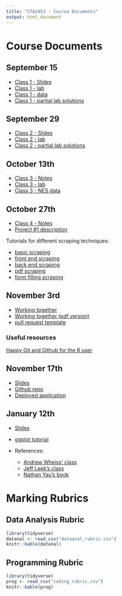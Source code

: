 ```yaml
---
title: "STA2453 - Course Documents"
output: html_document
---
```


# Course Documents

## September 15

- [Class 1 - Slides](lecture-notes-slides-2020/slides/sta2453-2020-lecture1.html)
- [Class 1 - lab](lecture-notes-slides-2020/lab1.html)
- [Class 1 - data](lecture-notes-slides-2020/raw_ed_data.csv)
- [Class 1 - partial lab solutions](lecture-notes-slides-2020/lab1-solution.html)

## September 29

- [Class 2 - Slides](lecture-notes-slides-2020/slides/sta2453-2020-lecture2.html)
- [Class 2 - lab](lecture-notes-slides-2020/lab2.html)
- [Class 2 - partial lab solutions](lecture-notes-slides-2020/lab2-solution.html)

## October 13th

- [Class 3 - Notes](lecture-notes-slides-2020/slides/sta2453-2020-lecture3.html)
- [Class 3 - lab](lecture-notes-slides-2020/lab3.html)
- [Class 3 - NES data](nes_data.csv)

## October 27th

- [Class 4 - Notes](lecture-notes-slides-2020/slides/sta2453-2020-lecture4/rvest_pres.html)
- [Project #1 description](lecture-notes-slides-2020/sta2453_2020_project1.html)

Tutorials for different scraping techniques:

- [basic scraping](lecture-notes-slides-2020/slides/sta2453-2020-lecture4/basic_html.html)
- [front end scraping](lecture-notes-slides-2020/slides/sta2453-2020-lecture4/client_facing_rvest.html)
- [back end scraping](lecture-notes-slides-2020/slides/sta2453-2020-lecture4/server_facing_rvest.html)
- [pdf scraping](lecture-notes-slides-2020/slides/sta2453-2020-lecture4/pdf_scrape.html)
- [form filling scraping](lecture-notes-slides-2020/slides/sta2453-2020-lecture4/form_example.html)


## November 3rd
- [Working together](lecture-notes-slides-2020/slides/working-together.html)
- [Working together (pdf version)](lecture-notes-slides-2020/slides/working-together-pdf.pdf)
- [pull request template](lecture-notes-slides-2020/slides/pull_request_template.md)

### Useful resources

[Happy Git and Github for the R user](https://happygitwithr.com/)

## November 17th

- [Slides](lecture-notes-slides-2020/slides/building your first ML application.pdf)
- [Github repo](https://github.com/dwhdai/house_price_predictor)
- [Deployed application](https://david-dai.shinyapps.io/HomeListingPrice/)

## January 12th

- [Slides](lecture-notes-slides-2020/slides/data-visualization.html)
- [ggplot tutorial](lecture-notes-slides-2020/slides/ggplot-tutorial.html)

- References:
  - [Andrew Wheiss' class](https://datavizm20.classes.andrewheiss.com/)
  - [Jeff Leek's class](https://jhuadvdatasci.substack.com/)
  - [Nathan Yau's book](https://www.amazon.ca/Data-Points-Visualization-Means-Something/dp/111846219X)



# Marking Rubrics

## Data Analysis Rubric

```r
library(tidyverse)
datanal <- read_csv("dataanal_rubric.csv")
knitr::kable(datanal)
```

## Programming Rubric

```r
library(tidyverse)
prog <- read_csv("coding_rubric.csv")
knitr::kable(prog)
```



